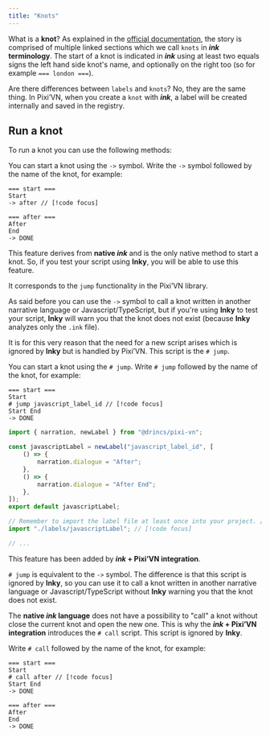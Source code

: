 ```yaml
---
title: "Knots"
---
```


What is a **knot**? As explained in the [official documentation](https://www.inklestudios.com/ink/web-tutorial/), the story is comprised of multiple linked sections which we call `knots` in ***ink* terminology**. The start of a knot is indicated in ***ink*** using at least two equals signs the left hand side knot's name, and optionally on the right too (so for example `=== london ===`).

Are there differences between `labels` and `knots`? No, they are the same thing. In Pixi’VN, when you create a `knot` with ***ink***, a label will be created internally and saved in the registry.

## Run a knot

To run a knot you can use the following methods:

<Accordions>

<Accordion title="->" id="->">

You can start a knot using the `->` symbol. Write the `->` symbol followed by the name of the knot, for example:

```ink
=== start ===
Start
-> after // [!code focus]

=== after ===
After
End
-> DONE
```

<NativeJumpExample />

This feature derives from **native *ink*** and is the only native method to start a knot. So, if you test your script using **Inky**, you will be able to use this feature.

It corresponds to the <DynamicLink href="/start/labels#jump-to-a-label">`jump` functionality</DynamicLink> in the Pixi’VN library.

As said before you can use the `->` symbol to call a knot written in another narrative language or Javascript/TypeScript, but if you're using **Inky** to test your script, **Inky** will warn you that the knot does not exist (because **Inky** analyzes only the `.ink` file).

It is for this very reason that the need for a new script arises which is ignored by **Inky** but is handled by Pixi’VN. This script is the `# jump`.

</Accordion>

<Accordion title="# jump" id="jump">

You can start a knot using the `# jump`. Write `# jump` followed by the name of the knot, for example:

```ink tab="ink/start.ink"
=== start ===
Start
# jump javascript_label_id // [!code focus]
Start End
-> DONE
```

```ts tab="labels/javascriptLabel.ts"
import { narration, newLabel } from "@drincs/pixi-vn";

const javascriptLabel = newLabel("javascript_label_id", [
    () => {
        narration.dialogue = "After";
    },
    () => {
        narration.dialogue = "After End";
    },
]);
export default javascriptLabel;
```

```ts tab="index.tsx"
// Remember to import the label file at least once into your project. // [!code focus]
import "./labels/javascriptLabel"; // [!code focus]

// ...
```

<JumpExample />

This feature has been added by ***ink* + Pixi’VN integration**.

`# jump` is equivalent to the `->` symbol. The difference is that this script is ignored by **Inky**, so you can use it to call a knot written in another narrative language or Javascript/TypeScript without **Inky** warning you that the knot does not exist.

</Accordion>

<Accordion title="# call" id="call">

The **native *ink* language** does not have a possibility to <DynamicLink href="/start/labels#call-a-label">"call" a knot</DynamicLink> without close the current knot and open the new one. This is why the ***ink* + Pixi’VN integration** introduces the `# call` script. This script is ignored by **Inky**.

Write `# call` followed by the name of the knot, for example:

```ink tab="ink/start.ink"
=== start ===
Start
# call after // [!code focus]
Start End
-> DONE

=== after ===
After
End
-> DONE
```

<CallExample />

</Accordion>

</Accordions>

